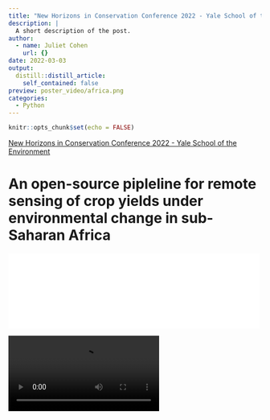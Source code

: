 ```yaml
---
title: "New Horizons in Conservation Conference 2022 - Yale School of the Environment"
description: |
  A short description of the post.
author:
  - name: Juliet Cohen
    url: {}
date: 2022-03-03
output:
  distill::distill_article:
    self_contained: false
preview: poster_video/africa.png
categories:
  - Python
---
```



```r
knitr::opts_chunk$set(echo = FALSE)
```

[New Horizons in Conservation Conference 2022 - Yale School of the Environment](https://jedsi.yale.edu/new-horizons-conference/2022-conference)

# An open-source pipleline for remote sensing of crop yields under environmental change in sub-Saharan Africa

![](poster_video/New_Horizons_Poster_CropMOSAIKS_blog_post.pdf){width=99%}

![](poster_video/New_Horizons_Video_CropMOSAIKS_blog_post.mp4)





